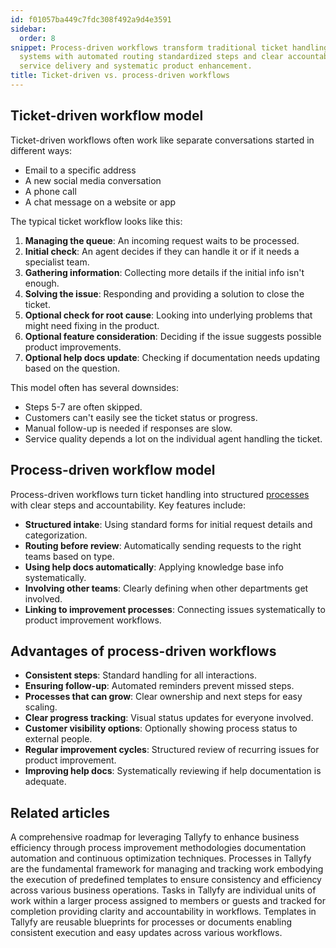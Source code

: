 ```yaml
---
id: f01057ba449c7fdc308f492a9d4e3591
sidebar:
  order: 8
snippet: Process-driven workflows transform traditional ticket handling into structured
  systems with automated routing standardized steps and clear accountability for improved
  service delivery and systematic product enhancement.
title: Ticket-driven vs. process-driven workflows
---
```


## Ticket-driven workflow model

Ticket-driven workflows often work like separate conversations started in different ways:

* Email to a specific address
* A new social media conversation
* A phone call
* A chat message on a website or app

The typical ticket workflow looks like this:

1. **Managing the queue**: An incoming request waits to be processed.
2. **Initial check**: An agent decides if they can handle it or if it needs a specialist team.
3. **Gathering information**: Collecting more details if the initial info isn't enough.
4. **Solving the issue**: Responding and providing a solution to close the ticket.
5. **Optional check for root cause**: Looking into underlying problems that might need fixing in the product.
6. **Optional feature consideration**: Deciding if the issue suggests possible product improvements.
7. **Optional help docs update**: Checking if documentation needs updating based on the question.

This model often has several downsides:

* Steps 5-7 are often skipped.
* Customers can't easily see the ticket status or progress.
* Manual follow-up is needed if responses are slow.
* Service quality depends a lot on the individual agent handling the ticket.

## Process-driven workflow model

Process-driven workflows turn ticket handling into structured [processes](/products/pro/tracking-and-tasks/processes/) with clear steps and accountability. Key features include:

* **Structured intake**: Using standard forms for initial request details and categorization.
* **Routing before review**: Automatically sending requests to the right teams based on type.
* **Using help docs automatically**: Applying knowledge base info systematically.
* **Involving other teams**: Clearly defining when other departments get involved.
* **Linking to improvement processes**: Connecting issues systematically to product improvement workflows.

## Advantages of process-driven workflows

* **Consistent steps**: Standard handling for all interactions.
* **Ensuring follow-up**: Automated reminders prevent missed steps.
* **Processes that can grow**: Clear ownership and next steps for easy scaling.
* **Clear progress tracking**: Visual status updates for everyone involved.
* **Customer visibility options**: Optionally showing process status to external people.
* **Regular improvement cycles**: Structured review of recurring issues for product improvement.
* **Improving help docs**: Systematically reviewing if help documentation is adequate.


## Related articles
<CardGrid>
<LinkTitleCard header="<b>Pro > Tutorials > How To > Process Improvement</b>" href="/products/pro/tutorials/how-to/process-improvement/" > A comprehensive roadmap for leveraging Tallyfy to enhance business efficiency through process improvement methodologies documentation automation and continuous optimization techniques. </LinkTitleCard>
<LinkTitleCard header="<b>Pro > Tracking and Tasks > Processes</b>" href="/products/pro/tracking-and-tasks/processes/" > Processes in Tallyfy are the fundamental framework for managing and tracking work embodying the execution of predefined templates to ensure consistency and efficiency across various business operations. </LinkTitleCard>
<LinkTitleCard header="<b>Pro > Tracking and Tasks > Tasks</b>" href="/products/pro/tracking-and-tasks/tasks/" > Tasks in Tallyfy are individual units of work within a larger process assigned to members or guests and tracked for completion providing clarity and accountability in workflows. </LinkTitleCard>
<LinkTitleCard header="<b>Pro > Documenting > Templates</b>" href="/products/pro/documenting/templates/" > Templates in Tallyfy are reusable blueprints for processes or documents enabling consistent execution and easy updates across various workflows. </LinkTitleCard>
</CardGrid>